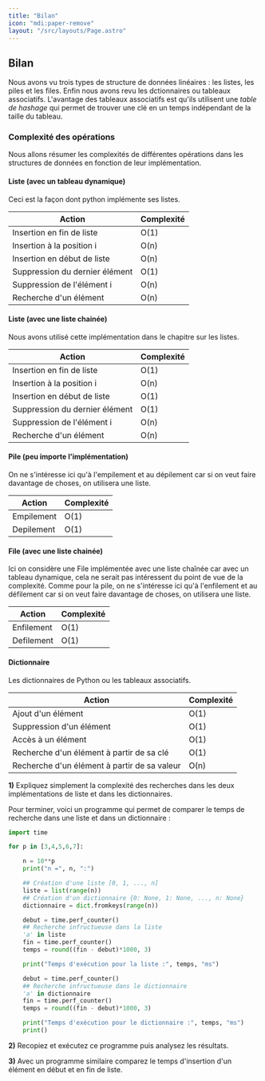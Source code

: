 ```yaml
---
title: "Bilan"
icon: "mdi:paper-remove"
layout: "/src/layouts/Page.astro"
---
```


## Bilan

Nous avons vu trois types de structure de données linéaires : les listes, les
piles et les files. Enfin nous avons revu les dctionnaires ou tableaux
associatifs. L'avantage des tableaux associatifs est qu'ils utilisent une
_table de hashage_ qui permet de trouver une clé en un temps indépendant de la
taille du tableau.

### Complexité des opérations

Nous allons résumer les complexités de différentes opérations dans les
structures de données en fonction de leur implémentation.

#### Liste (avec un tableau dynamique)

Ceci est la façon dont python implémente ses listes.

Action | Complexité  
---|---  
Insertion en fin de liste | O(1)  
Insertion à la position i | O(n)  
Insertion en début de liste | O(n)  
Suppression du dernier élément | O(1)  
Suppression de l'élément i | O(n)  
Recherche d'un élément | O(n)  
  
#### Liste (avec une liste chainée)

Nous avons utilisé cette implémentation dans le chapitre sur les listes.

Action | Complexité  
---|---  
Insertion en fin de liste | O(1)  
Insertion à la position i | O(n)  
Insertion en début de liste | O(1)  
Suppression du dernier élément | O(1)  
Suppression de l'élément i | O(n)  
Recherche d'un élément | O(n)  
  
#### Pile (peu importe l'implémentation)

On ne s'intéresse ici qu'à l'empilement et au dépilement car si on veut faire
davantage de choses, on utilisera une liste.

Action | Complexité  
---|---  
Empilement | O(1)  
Depilement | O(1)  
  
#### File (avec une liste chainée)

Ici on considère une File implémentée avec une liste chaînée car avec un
tableau dynamique, cela ne serait pas intéressent du point de vue de la
complexité. Comme pour la pile, on ne s'intéresse ici qu'à l'enfilement et au
défilement car si on veut faire davantage de choses, on utilisera une liste.

Action | Complexité  
---|---  
Enfilement | O(1)  
Defilement | O(1)  
  
#### Dictionnaire

Les dictionnaires de Python ou les tableaux associatifs.

Action | Complexité  
---|---  
Ajout d'un élément | O(1)  
Suppression d'un élément | O(1)  
Accès à un élément | O(1)  
Recherche d'un élément à partir de sa clé | O(1)  
Recherche d'un élément à partir de sa valeur | O(n)  
  
**1)** Expliquez simplement la complexité des recherches dans les deux
implémentations de liste et dans les dictionnaires.

Pour terminer, voici un programme qui permet de comparer le temps de recherche
dans une liste et dans un dictionnaire :

```py
import time

for p in [3,4,5,6,7]:

    n = 10**p
    print("n =", n, ":")

    ## Création d'une liste [0, 1, ..., n]
    liste = list(range(n))
    ## Création d'un dictionnaire {0: None, 1: None, ..., n: None}
    dictionnaire = dict.fromkeys(range(n))

    debut = time.perf_counter()
    ## Recherche infructueuse dans la liste
    'a' in liste
    fin = time.perf_counter()
    temps = round((fin - debut)*1000, 3)

    print("Temps d'exécution pour la liste :", temps, "ms")

    debut = time.perf_counter()
    ## Recherche infructueuse dans le dictionnaire
    'a' in dictionnaire
    fin = time.perf_counter()
    temps = round((fin - debut)*1000, 3)

    print("Temps d'exécution pour le dictionnaire :", temps, "ms")
    print()
```

**2)** Recopiez et exécutez ce programme puis analysez les résultats.

**3)** Avec un programme similaire comparez le temps d'insertion d'un élément
en début et en fin de liste.
